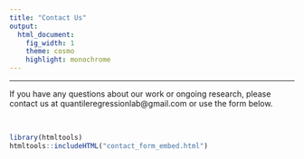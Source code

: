 ```yaml
---
title: "Contact Us"
output:
  html_document:
    fig_width: 1
    theme: cosmo
    highlight: monochrome
---
```


------------------------------------------------------------------------

If you have any questions about our work or ongoing research, please contact us at quantileregressionlab@gmail.com or use the form below.

<br>

```r
library(htmltools)
htmltools::includeHTML("contact_form_embed.html")
```